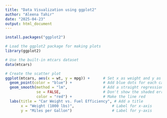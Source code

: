 ```yaml
---
title: "Data Visualization using ggplot2"
author: "Aleena Tahir"
date: "2025-04-23"
output: html_document
---
```


```r
install.packages("ggplot2")

# Load the ggplot2 package for making plots
library(ggplot2)

# Use the built-in mtcars dataset
data(mtcars)

# Create the scatter plot
ggplot(mtcars, aes(x = wt, y = mpg)) +      # Set x as weight and y as miles per gallon
  geom_point(color = "blue") +              # Add blue dots for each car
  geom_smooth(method = "lm",                # Add a straight regression line
              se = FALSE,                   # Don't show the shaded error area
              color = "red") +              # Make the line red
  labs(title = "Car Weight vs. Fuel Efficiency", # Add a title
       x = "Weight (1000 lbs)",                 # Label for x-axis
       y = "Miles per Gallon")                  # Label for y-axis
```
